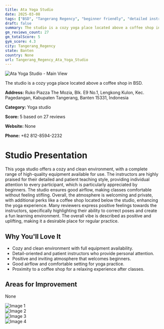 ```yaml
---
title: Ata Yoga Studio
date: 2025-03-08
tags: ["BSD", "Tangerang Regency", "beginner friendly", "detailed instruction", "meditative", "cozy", "private", "Tangerang Regency"]  
draft: false
summary: The studio is a cozy yoga place located above a coffee shop in BSD.
gm_reviews_count: 27
gm_totalScore: 5
gym_score: 4.3
city: Tangerang_Regency
state: Banten
country: None
url: Tangerang_Regency_Ata_Yoga_Studio
---
```


<div className="aspect-[16/9] relative my-8">
  <img 
    src="https://lh5.googleusercontent.com/p/AF1QipMrrL8iVKokQaCdry91hQArPhwVB55Z7al7KQuN=w1920-h1080-k-no"
    alt="Ata Yoga Studio - Main View"
    className="object-cover absolute inset-0 w-full h-full rounded-lg"
  />
</div>

The studio is a cozy yoga place located above a coffee shop in BSD.

**Address:** Ruko Piazza The Mozia, Blk. E9 No.1, Lengkong Kulon, Kec. Pagedangan, Kabupaten Tangerang, Banten 15331, Indonesia

**Category:** Yoga studio

**Score:** 5 based on 27 reviews

**Website:** None

**Phone:** +62 812-8594-2232

# Studio Presentation

This yoga studio offers a cozy and clean environment, with a complete range of high-quality equipment available for use. The instructors are highly praised for their detailed and patient teaching style, providing individual attention to every participant, which is particularly appreciated by beginners. The studio ensures good airflow, making classes comfortable without feeling stifling. Overall, the atmosphere is welcoming and private, with additional perks like a coffee shop located below the studio, enhancing the yoga experience. Many reviewers express positive feelings towards the instructors, specifically highlighting their ability to correct poses and create a fun learning environment. The overall vibe is described as positive and uplifting, making it a desirable place for regular practice.

## Why You'll Love It

- Cozy and clean environment with full equipment availability.
- Detail-oriented and patient instructors who provide personal attention.
- Positive and inviting atmosphere that welcomes beginners.
- Good airflow and comfortable setting for yoga practice.
- Proximity to a coffee shop for a relaxing experience after classes.

## Areas for Improvement

None

<div className="grid grid-cols-1 xl:grid-cols-2 gap-4 my-8">
<div className="aspect-[4/3] relative"><img src="https://lh3.googleusercontent.com/p/AF1QipMe_VdvJ0zaECltIyxG7uah-46HCqh2zthNJ2nn=w1920-h1080-k-no" alt="Image 1" className="object-cover absolute inset-0 w-full h-full rounded-lg" /></div>
<div className="aspect-[4/3] relative"><img src="https://lh5.googleusercontent.com/p/AF1QipMBDiBYNAnMZ6AF-hsS2NX2JIFaKzERZxiRs-AX=w1920-h1080-k-no" alt="Image 2" className="object-cover absolute inset-0 w-full h-full rounded-lg" /></div>
<div className="aspect-[4/3] relative"><img src="https://lh5.googleusercontent.com/p/AF1QipNo8AJphbegSpEUDW0WgQRqb81Z9I1PsLdCSSY3=w1920-h1080-k-no" alt="Image 3" className="object-cover absolute inset-0 w-full h-full rounded-lg" /></div>
<div className="aspect-[4/3] relative"><img src="https://lh5.googleusercontent.com/p/AF1QipORb5iXsCCv71OPb0qPTKQoRLCg2Rlz50hFuGFp=w1920-h1080-k-no" alt="Image 4" className="object-cover absolute inset-0 w-full h-full rounded-lg" /></div>
</div>